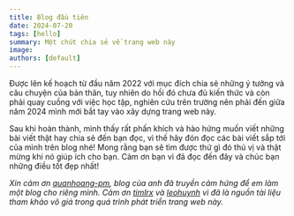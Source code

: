 ```yaml
---
title: Blog đầu tiên
date: 2024-07-20
tags: [hello]
summary: Một chút chia sẻ về trang web này
image:
authors: [default]
---
```


Được lên kế hoạch từ đầu năm 2022 với mục đích chia sẻ những ý tưởng và câu chuyện của bản thân,
tuy nhiên do hồi đó chưa đủ kiến thức và còn phải quay cuồng với việc học tập, nghiên cứu trên
trường nên phải đến giữa năm 2024 mình mới bắt tay vào xây dựng trang web này.

Sau khi hoàn thành, mình thấy rất phấn khích và hào hứng muốn viết những bài viết thật hay chia sẻ đến
bạn đọc, vì thế hãy đón đọc các bài viết sắp tới của mình trên blog nhé! Mong rằng bạn sẽ tìm được
thứ gì đó thú vị và thật mừng khi nó giúp ích cho bạn. Cảm ơn bạn vì đã đọc đến đây và chúc bạn những
điều tốt đẹp nhất!

*Xin cảm ơn [quanhoang-pm](https://quanhoang-pm.github.io/), blog của
anh đã truyền cảm hứng để em làm một blog cho riêng mình. Cảm ơn
[timlrx](https://github.com/timlrx/tailwind-nextjs-starter-blog) và
[leohuynh](https://www.leohuynh.dev/) vì đã là nguồn tài liệu tham khảo
vô giá trong quá trình phát triển trang web này.*
